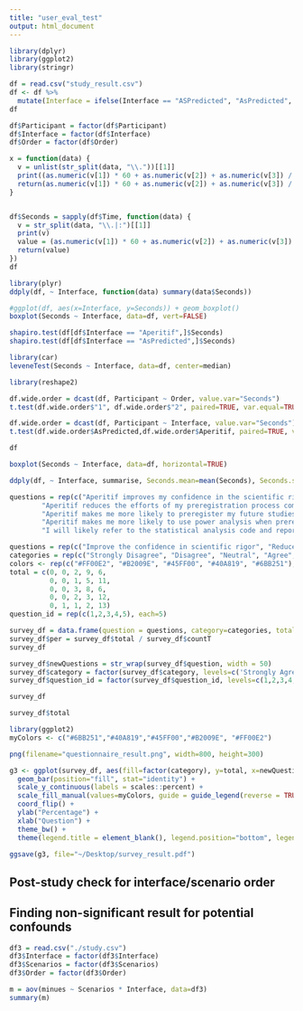 ```yaml
---
title: "user_eval_test"
output: html_document
---
```


```r
library(dplyr)
library(ggplot2)
library(stringr)

df = read.csv("study_result.csv")
df <- df %>%
  mutate(Interface = ifelse(Interface == "ASPredicted", "AsPredicted", Interface))
df
```

```r
df$Participant = factor(df$Participant)
df$Interface = factor(df$Interface)
df$Order = factor(df$Order)

x = function(data) {
  v = unlist(str_split(data, "\\."))[[1]]
  print((as.numeric(v[1]) * 60 + as.numeric(v[2]) + as.numeric(v[3]) / 100))
  return(as.numeric(v[1]) * 60 + as.numeric(v[2]) + as.numeric(v[3]) / 100)
}


df$Seconds = sapply(df$Time, function(data) {
  v = str_split(data, "\\.|:")[[1]]
  print(v)
  value = (as.numeric(v[1]) * 60 + as.numeric(v[2]) + as.numeric(v[3]) / 100)
  return(value)
})
df
```

```r
library(plyr)
ddply(df, ~ Interface, function(data) summary(data$Seconds))

#ggplot(df, aes(x=Interface, y=Seconds)) + geom_boxplot()
boxplot(Seconds ~ Interface, data=df, vert=FALSE)
```
```r
shapiro.test(df[df$Interface == "Aperitif",]$Seconds)
shapiro.test(df[df$Interface == "AsPredicted",]$Seconds)
```

```r
library(car)
leveneTest(Seconds ~ Interface, data=df, center=median)
```

```r
library(reshape2)

df.wide.order = dcast(df, Participant ~ Order, value.var="Seconds")
t.test(df.wide.order$"1", df.wide.order$"2", paired=TRUE, var.equal=TRUE)
```

```r
df.wide.order = dcast(df, Participant ~ Interface, value.var="Seconds")
t.test(df.wide.order$AsPredicted,df.wide.order$Aperitif, paired=TRUE, var.equal=TRUE)
```
```r
df
```

```r

boxplot(Seconds ~ Interface, data=df, horizontal=TRUE)
```

```r
ddply(df, ~ Interface, summarise, Seconds.mean=mean(Seconds), Seconds.sd = sd(Seconds))

```


```r
questions = rep(c("Aperitif improves my confidence in the scientific rigor of my research plan compared to the original template.",
        "Aperitif reduces the efforts of my preregistration process compared to the original template. ",
        "Aperitif makes me more likely to preregister my future studies compared to using the original template.",
        "Aperitif makes me more likely to use power analysis when preregistering the study compared to using the original template. ",
        "I will likely refer to the statistical analysis code and report generated by Aperitif after my preregistration. "), each=5)

questions = rep(c("Improve the confidence in scientific rigor", "Reduce the efforts of preregistration", "More likely to preregister future studies", "More likely to use power analysis", "Refer to the statistical analysis code and method section"), each=5)
categories = rep(c("Strongly Disagree", "Disagree", "Neutral", "Agree", "Strongly Agree"), 5)
colors <- rep(c("#FF00E2", "#B2009E", "#45FF00", "#40A819", "#6BB251"), 5)
total = c(0, 0, 2, 9, 6,
          0, 0, 1, 5, 11,
          0, 0, 3, 8, 6,
          0, 0, 2, 3, 12,
          0, 1, 1, 2, 13)
question_id = rep(c(1,2,3,4,5), each=5)

survey_df = data.frame(question = questions, category=categories, total=total, countT = 17, question_id=question_id, color=colors)
survey_df$per = survey_df$total / survey_df$countT
survey_df
```
```r

survey_df$newQuestions = str_wrap(survey_df$question, width = 50)
survey_df$category = factor(survey_df$category, levels=c('Strongly Agree', 'Agree', 'Neutral', "Disagree", "Strongly Disagree"))
survey_df$question_id = factor(survey_df$question_id, levels=c(1,2,3,4,5))

survey_df
```
```r
survey_df$total
```


```r
library(ggplot2)
myColors <- c("#6BB251","#40A819","#45FF00","#B2009E", "#FF00E2")

png(filename="questionnaire_result.png", width=800, height=300)

g3 <- ggplot(survey_df, aes(fill=factor(category), y=total, x=newQuestions)) + 
  geom_bar(position="fill", stat="identity") +
  scale_y_continuous(labels = scales::percent) +
  scale_fill_manual(values=myColors, guide = guide_legend(reverse = TRUE)) +
  coord_flip() + 
  ylab("Percentage") + 
  xlab("Question") +
  theme_bw() +
  theme(legend.title = element_blank(), legend.position="bottom", legend.box = "horizontal")

ggsave(g3, file="~/Desktop/survey_result.pdf")
```

## Post-study check for interface/scenario order
## Finding non-significant result for potential confounds
```r
df3 = read.csv("./study.csv")
df3$Interface = factor(df3$Interface)
df3$Scenarios = factor(df3$Scenarios)
df3$Order = factor(df3$Order)
```
```r
m = aov(minues ~ Scenarios * Interface, data=df3)
summary(m)
```


